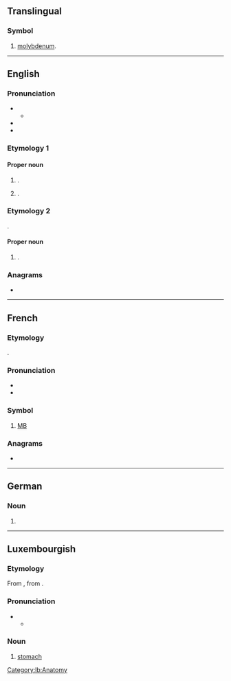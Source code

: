 {{also|Appendix:Variations of "mo"}}
==Translingual==

===Symbol===
{{head|mul|symbol}}

# {{lb|mul|element symbol}} [[molybdenum]].

----

==English==

===Pronunciation===
* {{IPA|en|/ˈməʊ/}}
** {{audio|en|LL-Q1860 (eng)-Vealhurl-Mo.wav|Audio (UK)}}
* {{rhymes|en|əʊ|s=1}}
* {{homophone|en|mo|mo'|Moe|mow}}

===Etymology 1===

====Proper noun====
{{en-proper noun}}

# {{given name|en|male|dim=Mohammed|dim2=Moses|dim3=Maurice|dim4=Morris}}.
# {{given name|en|female|dim=Marjorie|dim2=Maureen}}.

===Etymology 2===
{{transliteration|en|zh|莫|tr=mò}}.

====Proper noun====
{{en-proper noun}}

# {{surname|en|from=Chinese}}.

===Anagrams===
* {{anagrams|en|a=mo|O&M|O.M.|OM|om}}

----

==French==

===Etymology===
{{abbrev|fr|mégaoctet|t=megabyte}}.

===Pronunciation===
* {{fr-IPA|emme-au|mégaoctet}}
* {{audio|fr|LL-Q150 (fra)-LoquaxFR-Mo.wav|Audio}}

===Symbol===
{{head|fr|symbols}}

# [[MB]] {{gl|megabyte}}

===Anagrams===
* {{l|fr|OM}}

----

==German==

===Noun===
{{head|de|noun}}

# {{abbreviation of|de|Montag|t=Monday}}

----

==Luxembourgish==

===Etymology===
From {{der|lb|goh|mago}}, from {{der|lb|gem-pro|*magô}}.

===Pronunciation===
* {{IPA|lb|/moː/}}
** {{rhymes|lb|oː|s=1}}

===Noun===
{{lb-noun|m|Mee}}

# [[stomach]]

[[Category:lb:Anatomy]]